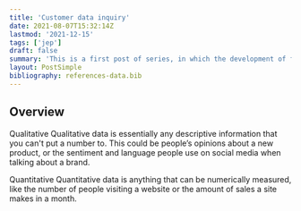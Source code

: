 ```yaml
---
title: 'Customer data inquiry'
date: 2021-08-07T15:32:14Z
lastmod: '2021-12-15'
tags: ['jep']
draft: false
summary: 'This is a first post of series, in which the development of full-stack survey app - Tasty - is described in detail. The first post includes the reasoning, technological stack and overview of the architecture.'
layout: PostSimple
bibliography: references-data.bib
---
```


## Overview

Qualitative 
Qualitative data is essentially any descriptive information that you can't put a number to. This could be people’s opinions about a new product, or the sentiment and language people use on social media when talking about a brand.

Quantitative
Quantitative data is anything that can be numerically measured, like the number of people visiting a website or the amount of sales a site makes in a month.